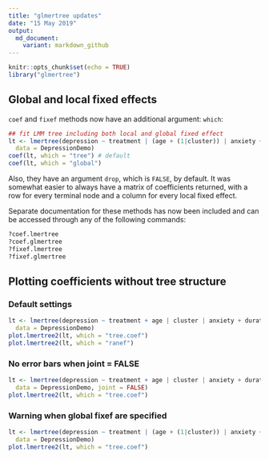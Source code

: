 ```yaml
---
title: "glmertree updates"
date: "15 May 2019"
output: 
  md_document:
    variant: markdown_github
---
```


```r
knitr::opts_chunk$set(echo = TRUE)
library("glmertree")
```

## Global and local fixed effects

`coef` and `fixef` methods now have an additional argument: `which`:
 
```r
## fit LMM tree including both local and global fixed effect
lt <- lmertree(depression ~ treatment | (age + (1|cluster)) | anxiety + duration,
  data = DepressionDemo)
coef(lt, which = "tree") # default
coef(lt, which = "global")
```

Also, they have an argument `drop`, which is `FALSE`, by default. It was somewhat easier to always have a matrix of coefficients returned, with a row for every terminal node and a column for every local fixed effect.

Separate documentation for these methods has now been included and can be accessed through any of the following commands:

```r
?coef.lmertree
?coef.glmertree
?fixef.lmertree
?fixef.glmertree
``` 




## Plotting coefficients without tree structure

### Default settings

```r
lt <- lmertree(depression ~ treatment + age | cluster | anxiety + duration,
  data = DepressionDemo)
plot.lmertree2(lt, which = "tree.coef")
plot.lmertree2(lt, which = "ranef")
```


### No error bars when joint = FALSE

```r
lt <- lmertree(depression ~ treatment + age | cluster | anxiety + duration,
  data = DepressionDemo, joint = FALSE)
plot.lmertree2(lt, which = "tree.coef")
```


### Warning when global fixef are specified

```r
lt <- lmertree(depression ~ treatment | (age + (1|cluster)) | anxiety + duration,
  data = DepressionDemo)
plot.lmertree2(lt, which = "tree.coef")
```